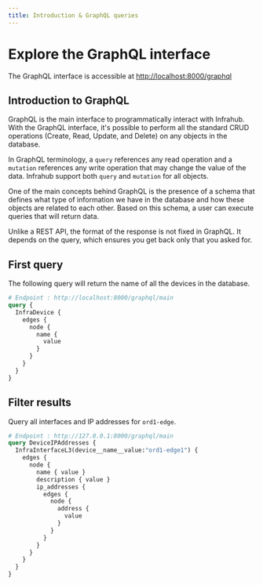 ```yaml
---
title: Introduction & GraphQL queries
---
```


# Explore the GraphQL interface

The GraphQL interface is accessible at [http://localhost:8000/graphql](http://localhost:8000/graphql)

## Introduction to GraphQL

GraphQL is the main interface to programmatically interact with Infrahub. With the GraphQL interface, it's possible to perform all the standard CRUD operations (Create, Read, Update, and Delete) on any objects in the database.

In GraphQL terminology, a `query` references any read operation and a `mutation` references any write operation that may change the value of the data. Infrahub support both `query` and `mutation` for all objects.

One of the main concepts behind GraphQL is the presence of a schema that defines what type of information we have in the database and how these objects are related to each other. Based on this schema, a user can execute queries that will return data.

Unlike a REST API, the format of the response is not fixed in GraphQL. It depends on the query, which ensures you get back only that you asked for.

## First query

The following query will return the name of all the devices in the database.

```graphql # First Query
# Endpoint : http://localhost:8000/graphql/main
query {
  InfraDevice {
    edges {
      node {
        name {
          value
        }
      }
    }
  }
}
```

## Filter results

Query all interfaces and IP addresses for `ord1-edge`.

```graphql # GraphQL query with a top level filter
# Endpoint : http://127.0.0.1:8000/graphql/main
query DeviceIPAddresses {
  InfraInterfaceL3(device__name__value:"ord1-edge1") {
    edges {
      node {
        name { value }
        description { value }
        ip_addresses {
          edges {
            node {
              address {
                value
              }
            }
          }
        }
      }
    }
  }
}
```
